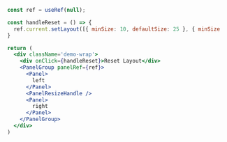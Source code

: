 
<ImperativePanelGroupAPIDemo />


```jsx
  const ref = useRef(null);

  const handleReset = () => {
    ref.current.setLayout([{ minSize: 10, defaultSize: 25 }, { minSize: 30, defaultSize: 75 }]);
  }

  return (
    <div className='demo-wrap'>
      <div onClick={handleReset}>Reset Layout</div>
      <PanelGroup panelRef={ref}>
        <Panel>
          left
        </Panel>
        <PanelResizeHandle />
        <Panel>
          right
        </Panel>
      </PanelGroup>
    </div>
  )
```





